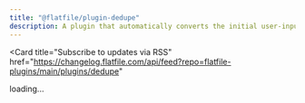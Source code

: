```yaml
---
title: "@flatfile/plugin-dedupe"
description: A plugin that automatically converts the initial user-inputted data to the correct type needed for that field so it can be processed.
---
```


<Card
  title="Subscribe to updates via
  RSS"
  href="https://changelog.flatfile.com/api/feed?repo=flatfile-plugins/main/plugins/dedupe"
></Card>

<div id="dynamic-content">loading...</div>

